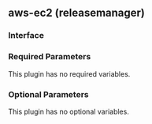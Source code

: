 ## aws-ec2 (releasemanager)

### Interface

### Required Parameters

This plugin has no required variables.

### Optional Parameters

This plugin has no optional variables.
